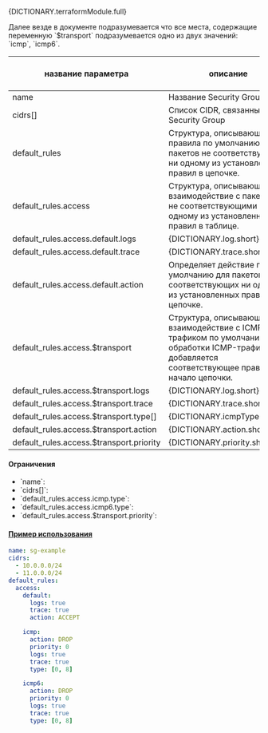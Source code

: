 
<div className="paragraph">
  <p>{DICTIONARY.terraformModule.full}</p>
</div>
<div className="paragraph">
  Далее везде в документе подразумевается что все места, содержащие переменную `$transport` подразумевается одно из двух
  значений: `icmp`, `icmp6`.
</div>

<div className="scrollable-x">
  <table>
    <thead>
      <tr>
        <th>название параметра</th>
        <th>описание</th>
        <th>тип данных</th>
        <th>значение по умолчанию</th>
      </tr>
    </thead>
    <tbody>
      <tr>
        <td>name</td>
        <td>Название Security Group</td>
        <td>String</td>
        <td></td>
      </tr>
      <tr>
        <td>cidrs[]</td>
        <td>Список CIDR, связанных с Security Group</td>
        <td>String[]</td>
        <td>[]</td>
      </tr>
      <tr>
        <td>default_rules</td>
        <td>
          Структура, описывающая правила по умолчанию, для пакетов не соответствующих ни одному из установленных правил
          в цепочке.
        </td>
        <td>Object</td>
        <td>{}</td>
      </tr>
      <tr>
        <td>default_rules.access</td>
        <td>
          Структура, описывающая взаимодействие с пакетами не соответствующими ни одному из установленных правил в
          таблице.
        </td>
        <td>Object</td>
        <td>{}</td>
      </tr>
      <tr>
        <td>default_rules.access.default.logs</td>
        <td>{DICTIONARY.log.short}</td>
        <td>Boolean</td>
        <td>false</td>
      </tr>
      <tr>
        <td>default_rules.access.default.trace</td>
        <td>{DICTIONARY.trace.short}</td>
        <td>Boolean</td>
        <td>false</td>
      </tr>
      <tr>
        <td>default_rules.access.default.action</td>
        <td>
          Определяет действие по умолчанию для пакетов, не соответствующих ни одному из установленных правил в цепочке.
        </td>
        <td>
          <nobr>Enum("ACCEPT", "DROP")</nobr>
        </td>
        <td>`ACCEPT`</td>
      </tr>
      <tr>
        <td>default_rules.access.$transport</td>
        <td>
          Структура, описывающая взаимодействие с ICMP-трафиком по умолчанию. Для обработки ICMP-трафика добавляется
          соответствующее правило в начало цепочки.
        </td>
        <td>Object</td>
        <td>{}</td>
      </tr>
      <tr>
        <td>default_rules.access.$transport.logs</td>
        <td>{DICTIONARY.log.short}</td>
        <td>Boolean</td>
        <td>false</td>
      </tr>
      <tr>
        <td>default_rules.access.$transport.trace</td>
        <td>{DICTIONARY.trace.short}</td>
        <td>Boolean</td>
        <td>false</td>
      </tr>
      <tr>
        <td>default_rules.access.$transport.type[]</td>
        <td>{DICTIONARY.icmpTypes.short}</td>
        <td>Integer[]</td>
        <td>[]</td>
      </tr>
      <tr>
        <td>default_rules.access.$transport.action</td>
        <td>{DICTIONARY.action.short}</td>
        <td>Enum("ACCEPT", "DROP")</td>
        <td>`ACCEPT`</td>
      </tr><tr>
        <td>default_rules.access.$transport.priority</td>
        <td>{DICTIONARY.priority.short}</td>
        <td>String</td>
        <td></td>
      </tr>
    </tbody>
  </table>
</div>

#### Ограничения

<ul>
  <li>
    `name`:
    <Restrictions data={RESTRICTIONS.name} />
  </li>
  <li>
    `cidrs[]`:
    <Restrictions data={RESTRICTIONS.cidrSet} />
  </li>
  <li>
    `default_rules.access.icmp.type`:
    <Restrictions data={RESTRICTIONS.icmpType} />
  </li>
  <li>
    `default_rules.access.icmp6.type`:
    <Restrictions data={RESTRICTIONS.icmpType} />
  </li>
  <li>
    `default_rules.access.$transport.priority`:
    <Restrictions data={RESTRICTIONS.priority} />
  </li>
</ul>

#### [Пример использования](https://github.com/H-BF/swarm-spec-template/blob/master/spec/sg-example.yaml#L2)

```yaml
name: sg-example
cidrs:
  - 10.0.0.0/24
  - 11.0.0.0/24
default_rules:
  access:
    default:
      logs: true
      trace: true
      action: ACCEPT

    icmp:
      action: DROP
      priority: 0
      logs: true
      trace: true
      type: [0, 8]

    icmp6:
      action: DROP
      priority: 0
      logs: true
      trace: true
      type: [0, 8]
```
